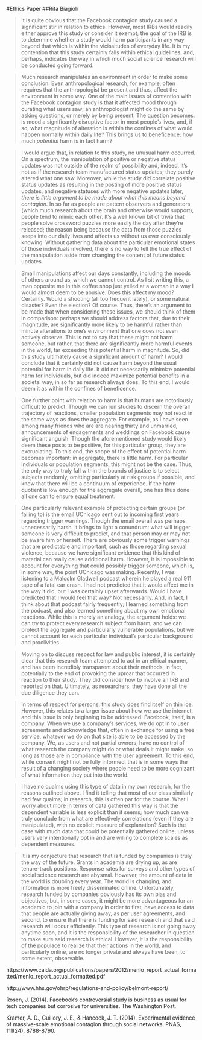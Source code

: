 #Ethics Paper
##Rita Biagioli
	
>It is quite obvious that the Facebook contagion study caused a significant stir in relation to ethics. However, most IRBs would readily either approve this study or consider it exempt; the goal of the IRB is to determine whether a study would harm participants in any way beyond that which is within the vicissitudes of everyday life. It is my contention that this study certainly falls within ethical guidelines, and, perhaps, indicates the way in which much social science research will be conducted going forward.

>Much research manipulates an environment in order to make some conclusion. Even anthropological research, for example, often requires that the anthropologist be present and thus, affect the environment in some way. One of the main issues of contention with the Facebook contagion study is that it affected mood through curating what users saw; an anthropologist might do the same by asking questions, or merely by being present. The question becomes: is mood a significantly disruptive factor in most people’s lives, and, if so, what magnitude of alteration is within the confines of what would happen normally within daily life?  This brings us to beneficence: how much _potential_ harm is in fact harm?
	
>I would argue that, in relation to this study, no unusual harm occurred. On a spectrum, the manipulation of positive or negative status updates was not outside of the realm of possibility and, indeed, it’s not as if the research team manufactured status updates; they purely altered what one saw. Moreover, while the study did correlate positive status updates as resulting in the posting of more positive status updates, and negative statuses with more negative updates later, _there is little argument to be made about what this means beyond contagion._ In so far as people are pattern observers and generators (which much research about the brain and otherwise would support), people tend to mimic each other. It’s a well known bit of trivia that people solve crossword puzzles more easily the day after they’re released; the reason being because the data from those puzzles seeps into our daily lives and affects us without us ever consciously knowing. Without gathering data about the particular emotional states of those individuals involved, there is no way to tell the true effect of the manipulation aside from changing the content of future status updates. 
	
>Small manipulations affect our days constantly, including the moods of others around us, which we cannot control. As I sit writing this, a man opposite me in this coffee shop just yelled at a woman in a way I would almost deem to be abusive. Does this affect my mood? Certainly. Would a shooting (all too frequent lately), or some natural disaster? Even the election? Of course. Thus, there’s an argument to be made that when considering these issues, we should think of them in comparison: perhaps we should address factors that, due to their magnitude, are significantly more likely to be harmful rather than minute alterations to one’s environment that one does not even actively observe. This is not to say that these might not harm someone, but rather, that there are significantly more harmful events in the world, far exceeding this potential harm in magnitude. So, did this study ultimately cause a significant amount of harm? I would conclude that it certainly did not cause harm beyond the usual potential for harm in daily life. It did not necessarily minimize potential harm for individuals, but did indeed maximize potential benefits in a societal way, in so far as research always does. To this end, I would deem it as within the confines of beneficence.
	
>One further point with relation to harm is that humans are notoriously difficult to predict. Though we can run studies to discern the overall trajectory of reactions, smaller population segments may not react in the same ways as does the aggregate. For example, as I have seen among many friends who are are nearing thirty and unmarried, announcements of engagements and weddings on Facebook cause significant anguish. Though the aforementioned study would likely deem these posts to be positive, for this particular group, they are excruciating. To this end, the scope of the effect of potential harm becomes important: in aggregate, there is little harm. For particular individuals or population segments, this might not be the case. Thus, the only way to truly fall within the bounds of justice is to select subjects randomly, omitting particularly at risk groups if possible, and know that there will be a continuum of experience. If the harm quotient is low enough for the aggregate overall, one has thus done all one can to ensure equal treatment.
	
>One particularly relevant example of protecting certain groups (or failing to) is the email UChicago sent out to incoming first years regarding trigger warnings. Though the email overall was perhaps unnecessarily harsh, it brings to light a conundrum: what will trigger someone is very difficult to predict, and that person may or may not be aware him or herself. There are obviously some trigger warnings that are predictable and important, such as those regarding sexual violence, because we have significant evidence that this kind of material can really cause additional harm. However, it is impossible to account for everything that could possibly trigger someone, which is, in some way, the point UChicago was making. Recently, I was listening to a Malcolm Gladwell podcast wherein he played a real 911 tape of a fatal car crash. I had not predicted that it would affect me in the way it did, but I was certainly upset afterwards. Would I have predicted that I would feel that way? Not necessarily. And, in fact, I think about that podcast fairly frequently; I learned something from the podcast, and also learned something about my own emotional reactions. While this is merely an analogy, the argument holds: we can try to protect every research subject from harm, and we can protect the aggregate and particularly vulnerable populations, but we cannot account for each particular individual’s particular background and proclivities.
	
>Moving on to discuss respect for law and public interest, it is certainly clear that this research team attempted to act in an ethical manner, and has been incredibly transparent about their methods, in fact, potentially to the end of provoking the uproar that occurred in reaction to their study. They did consider how to involve an IRB and reported on that. Ultimately, as researchers, they have done all the due diligence they can.
	
>In terms of respect for persons, this study does find itself on thin ice. However, this relates to a larger issue about how we use the internet, and this issue is only beginning to be addressed: Facebook, itself, is a company. When we use a company’s services, we do opt in to user agreements and acknowledge that, often in exchange for using a free service, whatever we do on that site is able to be accessed by the company. We, as users and not partial owners, have no control of what research the company might do or what deals it might make, so long as those are in compliance with the user agreement. To this end, while consent might not be fully informed, that is in some ways the result of a changing society where people need to be more cognizant of what information they put into the world.

>I have no qualms using this type of data in my own research, for the reasons outlined above. I find it telling that most of our class similarly had few qualms; in research, this is often par for the course. What I worry about more in terms of data gathered this way is that the dependent variable is less explicit than it seems; how much can we truly conclude from what are effectively correlations (even if they are manipulated), with no explicit measure of explanation? Such is the case with much data that could be potentially gathered online, unless users very intentionally opt in and are willing to complete scales as dependent measures.

>It is my conjecture that research that is funded by companies is truly the way of the future. Grants in academia are drying up, as are tenure-track positions. Response rates for surveys and other types of social science research are abysmal. However, the amount of data in the world is doubling every year. The world is changing, and information is more freely disseminated online. Unfortunately, research funded by companies obviously has its own bias and objectives, but, in some cases, it might be more advantageous for an academic to join with a company in order to first, have access to data that people are actually giving away, as per user agreements, and second, to ensure that there is funding for said research and that said research will occur efficiently. This type of research is not going away anytime soon, and it is the responsibility of the researcher in question to make sure said research is ethical. However, it is the responsibility of the populace to realize that their actions in the world, and particularly online, are no longer private and always have been, to some extent, observable.


https://www.caida.org/publications/papers/2012/menlo_report_actual_formatted/menlo_report_actual_formatted.pdf

http://www.hhs.gov/ohrp/regulations-and-policy/belmont-report/

Rosen, J. (2014). Facebook's controversial study is business as usual for tech companies but corrosive for universities. The Washington Post.

Kramer, A. D., Guillory, J. E., & Hancock, J. T. (2014). Experimental evidence of massive-scale emotional contagion through social networks. PNAS, 111(24), 8788-8790.

